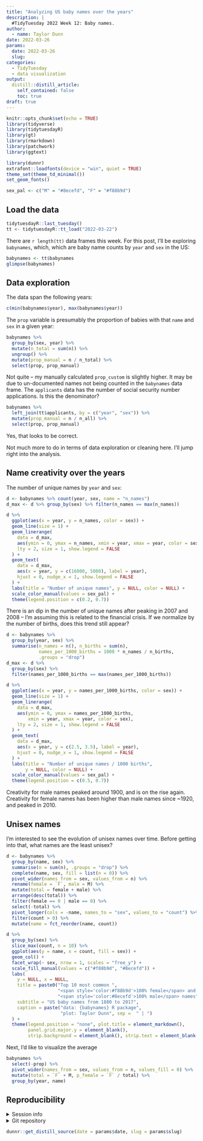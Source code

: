 ```yaml
---
title: "Analyzing US baby names over the years"
description: |
  #TidyTuesday 2022 Week 12: Baby names.
author:
  - name: Taylor Dunn
date: 2022-03-26
params:
  date: 2022-03-26
  slug: 
categories:
  - TidyTuesday
  - data visualization
output:
  distill::distill_article:
    self_contained: false
    toc: true
draft: true
---
```


```r
knitr::opts_chunk$set(echo = TRUE)
library(tidyverse)
library(tidytuesdayR)
library(gt)
library(rmarkdown)
library(patchwork)
library(ggtext)

library(dunnr)
extrafont::loadfonts(device = "win", quiet = TRUE)
theme_set(theme_td_minimal())
set_geom_fonts()

sex_pal <- c("M" = "#8ecefd", "F" = "#f88b9d")
```

## Load the data

```r
tidytuesdayR::last_tuesday()
tt <- tidytuesdayR::tt_load("2022-03-22")
```
There are `r length(tt)` data frames this week.
For this post, I'll be exploring `babynames`, which, which are baby name counts by `year` and `sex` in the US:

```r
babynames <- tt$babynames
glimpse(babynames)
```

## Data exploration

The data span the following years:

```r
c(min(babynames$year), max(babynames$year))
```

The `prop` variable is presumably the proportion of babies with that `name` and `sex` in a given year:

```r
babynames %>%
  group_by(sex, year) %>%
  mutate(n_total = sum(n)) %>%
  ungroup() %>%
  mutate(prop_manual = n / n_total) %>%
  select(prop, prop_manual)
```

Not quite -- my manually calculated `prop_custom` is slightly higher.
It may be due to un-documented names not being counted in the `babynames` data frame.
The `applicants` data has the number of social security number applications.
Is this the denominator?

```r
babynames %>%
  left_join(tt$applicants, by = c("year", "sex")) %>%
  mutate(prop_manual = n / n_all) %>%
  select(prop, prop_manual)
```

Yes, that looks to be correct.

Not much more to do in terms of data exploration or cleaning here.
I'll jump right into the analysis.

## Name creativity over the years

The number of unique names by `year` and `sex`:

```r
d <- babynames %>% count(year, sex, name = "n_names")
d_max <- d %>% group_by(sex) %>% filter(n_names == max(n_names))

d %>%
  ggplot(aes(x = year, y = n_names, color = sex)) +
  geom_line(size = 1) +
  geom_linerange(
    data = d_max,
    aes(ymin = 0, ymax = n_names, xmin = year, xmax = year, color = sex),
    lty = 2, size = 1, show.legend = FALSE
  ) +
  geom_text(
    data = d_max,
    aes(x = year, y = c(16000, 5000), label = year),
    hjust = 0, nudge_x = 1, show.legend = FALSE
  ) +
  labs(title = "Number of unique names", y = NULL, color = NULL) +
  scale_color_manual(values = sex_pal) +
  theme(legend.position = c(0.2, 0.7))
```

There is an dip in the number of unique names after peaking in 2007 and 2008 -- I'm assuming this is related to the financial crisis.
If we normalize by the number of births, does this trend still appear?

```r
d <- babynames %>%
  group_by(year, sex) %>%
  summarise(n_names = n(), n_births = sum(n),
            names_per_1000_births = 1000 * n_names / n_births,
            .groups = "drop")
d_max <- d %>%
  group_by(sex) %>%
  filter(names_per_1000_births == max(names_per_1000_births))

d %>%
  ggplot(aes(x = year, y = names_per_1000_births, color = sex)) +
  geom_line(size = 1) +
  geom_linerange(
    data = d_max,
    aes(ymin = 0, ymax = names_per_1000_births,
        xmin = year, xmax = year, color = sex),
    lty = 2, size = 1, show.legend = FALSE
  ) +
  geom_text(
    data = d_max,
    aes(x = year, y = c(2.5, 3.5), label = year),
    hjust = 0, nudge_x = 1, show.legend = FALSE
  ) +
  labs(title = "Number of unique names / 1000 births",
       y = NULL, color = NULL) +
  scale_color_manual(values = sex_pal) +
  theme(legend.position = c(0.5, 0.7))
```

Creativity for male names peaked around 1900, and is on the rise again.
Creativity for female names has been higher than male names since ~1920, and peaked in 2010.

## Unisex names

I'm interested to see the evolution of unisex names over time.
Before getting into that, what names are the least unisex?

```r
d <- babynames %>%
  group_by(name, sex) %>%
  summarise(n = sum(n), .groups = "drop") %>%
  complete(name, sex, fill = list(n = 0)) %>%
  pivot_wider(names_from = sex, values_from = n) %>%
  rename(female = `F`, male = M) %>%
  mutate(total = female + male) %>%
  arrange(desc(total)) %>%
  filter(female == 0 | male == 0) %>%
  select(-total) %>%
  pivot_longer(cols = -name, names_to = "sex", values_to = "count") %>%
  filter(count > 0) %>%
  mutate(name = fct_reorder(name, count))

d %>%
  group_by(sex) %>%
  slice_max(count, n = 10) %>%
  ggplot(aes(y = name, x = count, fill = sex)) +
  geom_col() +
  facet_wrap(~ sex, nrow = 1, scales = "free_y") +
  scale_fill_manual(values = c("#f88b9d", "#8ecefd")) +
  labs(
    y = NULL, x = NULL,
    title = paste0("Top 10 most common ",
                   "<span style='color:#f88b9d'>100% female</span> and ",
                   "<span style='color:#8ecefd'>100% male</span> names"),
    subtitle = "US baby names from 1880 to 2017",
    caption = paste("data: {babynames} R package",
                    "plot: Taylor Dunn", sep =  " | ")
  ) +
  theme(legend.position = "none", plot.title = element_markdown(),
        panel.grid.major.y = element_blank(),
        strip.background = element_blank(), strip.text = element_blank())
```

Next, I'd like to visualize the average 

```r
babynames %>%
  select(-prop) %>%
  pivot_wider(names_from = sex, values_from = n, values_fill = 0) %>%
  mutate(total = `F` + M, p_female = `F` / total) %>%
  group_by(year, name)
```


## Reproducibility {.appendix}

<details><summary>Session info</summary>

```r
devtools::session_info()$platform
devtools::session_info()$packages %>%
  rmarkdown::paged_table()
```

</details>

<details><summary>Git repository</summary>

```r
git2r::repository()
```

</details>

```r
dunnr::get_distill_source(date = params$date, slug = params$slug)
```

